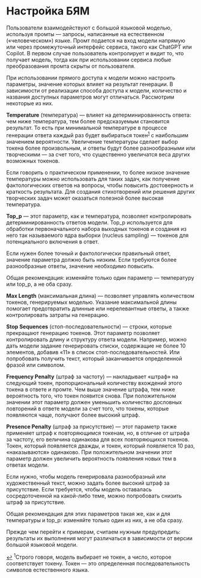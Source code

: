 # Настройка БЯМ

Пользователи взаимодействуют с большой языковой моделью, используя промты — запросы, написанные на естественном («человеческом») языке. Промт подается на вход модели напрямую или через промежуточный интерфейс сервиса, такого как ChatGPT или Copilot. В первом случае пользователь контролирует и видит то, что получает модель, тогда как при использовании сервиса любые преобразования промта скрыты от пользователя.

При использовании прямого доступа к модели можно настроить параметры, значение которых влияет на результат генерации. В зависимости от реализации способа доступа к модели, количество и названия доступных параметров могут отличаться. Рассмотрим некоторые из них.

**Temperature** (температура) — влияет на детерминированность ответа: чем ниже температура, тем более предсказуемым становится результат. То есть при минимальной температуре в процессе генерации ответа каждый раз будет выбираться токен<sup name="ref1">[1](#note1)</sup> с наибольшим значением вероятности. Увеличение температуры сделает выбор токена более произвольным, и ответы будут более разнообразными или творческими — за счет того, что существенно увеличатся веса других возможных токенов.

Если говорить о практическом применении, то более низкое значение температуры можно использовать для таких задач, как получение фактологических ответов на вопросы, чтобы повысить достоверность и краткость результата. Для создания стихотворений или решения других творческих задач может оказаться полезной более высокая температура.

**Top_p** — этот параметр, как и температура, позволяет контролировать детерминированность ответов модели. Top_p используется для обработки первоначального набора выходных токенов и создания из него так называемого ядра выборки (nucleus sampling) — токенов для потенциального включения в ответ.

Если нужен более точный и фактологически правильный ответ, значение параметра должно быть низким. Если требуются более разнообразные ответы, значение необходимо повысить.

Общая рекомендация: изменяйте только один параметр — температуру или top_p, а не оба сразу.

**Max Length** (максимальная длина) — позволяет управлять количеством токенов, генерируемых моделью. Указание максимальной длины помогает предотвратить длинные или нерелевантные ответы, а также контролировать затраты на генерацию.

**Stop Sequences** (стоп-последовательности) — строки, которые прекращают генерацию токенов. Этот параметр позволяет контролировать длину и структуру ответа модели. Например, можно дать модели задание генерировать списки, содержащие не более 10 элементов, добавив «11» в список стоп-последовательностей. Или попробовать получить текст, который заканчивается определенной фразой или символом.

**Frequency Penalty** (штраф за частоту) — накладывает «штраф» на следующий токен, пропорциональный количеству вхождений этого токена в ответе и промте. Чем выше значение штрафа, тем ниже вероятность того, что токен появится снова. При положительном значении этот параметр должен уменьшить количество дословных повторений в ответе модели за счет того, что токены, которые появляются чаще, получают более высокий штраф.

**Presence Penalty** (штраф за присутствие) — этот параметр также применяет штраф к повторяющимся токенам, но, в отличие от штрафа за частоту, его величина одинакова для всех повторяющихся токенов. Токен, который появляется дважды, и токен, который появляется 10 раз, «наказываются» одинаково. При положительном значении этот параметр должен увеличить вероятность появления новых тем в ответах модели.

Если нужно, чтобы модель генерировала разнообразный или художественный текст, можно задать более высокий штраф за присутствие. Если требуется, чтобы модель оставалась сосредоточенной на какой-либо теме, можно попробовать снизить штраф за присутствие.

Общая рекомендация для этих параметров такая же, как и для температуры и top_p: изменяйте только один из них, а не оба сразу.

Прежде чем перейти к примерам, считаем нужным предупредить: результаты их выполнения могут различаться в зависимости от версии большой языковой модели.

[↩](#ref1) <a name="note1"><sup>1</sup>Строго говоря, модель выбирает не токен, а число, которое соответствует токену. Токен — это определенная последовательность символов естественного языка.</a>
